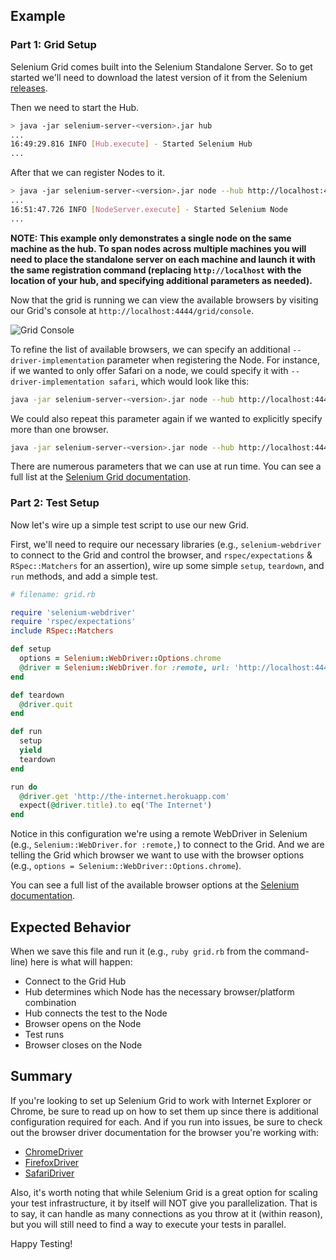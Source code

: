 ## Example

### Part 1: Grid Setup

Selenium Grid comes built into the Selenium Standalone Server. So to get started we'll need to download the latest version of it from the Selenium
[releases](https://github.com/SeleniumHQ/selenium/releases).

Then we need to start the Hub.

```sh
> java -jar selenium-server-<version>.jar hub
...
16:49:29.816 INFO [Hub.execute] - Started Selenium Hub
...
```

After that we can register Nodes to it.

```sh
> java -jar selenium-server-<version>.jar node --hub http://localhost:4444
...
16:51:47.726 INFO [NodeServer.execute] - Started Selenium Node
...
```

__NOTE: This example only demonstrates a single node on the same machine as the hub. To span nodes across multiple machines you will need to place the standalone server on each machine and launch it with the same registration command (replacing `http://localhost` with the location of your hub, and specifying additional parameters as needed).__

Now that the grid is running we can view the available browsers by visiting our Grid's console at `http://localhost:4444/grid/console`.

![Grid Console](./../images/grid-console.png)

To refine the list of available browsers, we can specify an additional `--driver-implementation` parameter when registering the Node.
For instance, if we wanted to only offer Safari on a node, we could specify it with `--driver-implementation safari`, which would look
like this:

```sh
java -jar selenium-server-<version>.jar node --hub http://localhost:4444 --driver-implementation safari
```

We could also repeat this parameter again if we wanted to explicitly specify more than one browser.

```sh
java -jar selenium-server-<version>.jar node --hub http://localhost:4444 --driver-implementation safari --driver-implementation chrome
```

There are numerous parameters that we can use at run time. You can see a full list at the
[Selenium Grid documentation](https://www.selenium.dev/documentation/grid/configuration/cli_options/).

### Part 2: Test Setup

Now let's wire up a simple test script to use our new Grid.

First, we'll need to require our necessary libraries (e.g., `selenium-webdriver` to connect to the Grid and control the browser,
and `rspec/expectations` & `RSpec::Matchers` for an assertion), wire up some simple `setup`, `teardown`, and `run` methods,
and add a simple test.

```ruby
# filename: grid.rb

require 'selenium-webdriver'
require 'rspec/expectations'
include RSpec::Matchers

def setup
  options = Selenium::WebDriver::Options.chrome
  @driver = Selenium::WebDriver.for :remote, url: 'http://localhost:4444', options: options
end

def teardown
  @driver.quit
end

def run
  setup
  yield
  teardown
end

run do
  @driver.get 'http://the-internet.herokuapp.com'
  expect(@driver.title).to eq('The Internet')
end
```

Notice in this configuration we're using a remote WebDriver in Selenium (e.g., `Selenium::WebDriver.for :remote,`) to connect to the Grid.
And we are telling the Grid which browser we want to use with the browser options (e.g., `options = Selenium::WebDriver::Options.chrome`).

You can see a full list of the available browser options at the [Selenium documentation](https://www.selenium.dev/documentation/webdriver/browsers/).

## Expected Behavior

When we save this file and run it (e.g., `ruby grid.rb` from the command-line) here is what will happen:

+ Connect to the Grid Hub
+ Hub determines which Node has the necessary browser/platform combination
+ Hub connects the test to the Node
+ Browser opens on the Node
+ Test runs
+ Browser closes on the Node

## Summary

If you're looking to set up Selenium Grid to work with Internet Explorer or Chrome, be sure to read up on how to set them up since there is
additional configuration required for each. And if you run into issues, be sure to check out the browser driver documentation for the
browser you're working with:

+ [ChromeDriver](https://chromedriver.chromium.org/)
+ [FirefoxDriver](https://firefox-source-docs.mozilla.org/testing/geckodriver/Support.html)
+ [SafariDriver](https://developer.apple.com/documentation/webkit/about_webdriver_for_safari)

Also, it's worth noting that while Selenium Grid is a great option for scaling your test infrastructure, it by itself will NOT give you
parallelization. That is to say, it can handle as many connections as you throw at it (within reason), but you will still need to find a
way to execute your tests in parallel.

Happy Testing!
